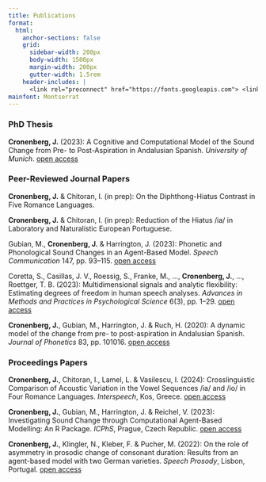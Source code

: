 ```yaml
---
title: Publications
format:
  html: 
    anchor-sections: false
    grid:
      sidebar-width: 200px
      body-width: 1500px
      margin-width: 200px
      gutter-width: 1.5rem
    header-includes: |
      <link rel="preconnect" href="https://fonts.googleapis.com"> <link rel="preconnect" href="https://fonts.gstatic.com" crossorigin> <link href="https://fonts.googleapis.com/css2?family=Montserrat:ital,wght@0,100..900;1,100..900&display=swap" rel="stylesheet"> <link rel="stylesheet" media="screen" href="https://fontlibrary.org//face/tex-gyre-adventor" type="text/css"/>
mainfont: Montserrat
---
```


### PhD Thesis

**Cronenberg, J.** (2023): A Cognitive and Computational Model of the Sound Change from Pre- to Post-Aspiration in Andalusian Spanish. *University of Munich*. [open access](https://edoc.ub.uni-muenchen.de/33026/1/Cronenberg_Johanna.pdf)

### Peer-Reviewed Journal Papers

**Cronenberg, J.** & Chitoran, I. (in prep): On the Diphthong-Hiatus Contrast in Five Romance Languages.

**Cronenberg, J.** & Chitoran, I. (in prep): Reduction of the Hiatus /ia/ in Laboratory and Naturalistic European Portuguese.

Gubian, M., **Cronenberg, J.** & Harrington, J. (2023): Phonetic and Phonological Sound Changes in an Agent-Based Model. *Speech Communication* 147, pp. 93--115. [open access](https://www.sciencedirect.com/science/article/pii/S0167639323000122)

Coretta, S., Casillas, J. V., Roessig, S., Franke, M., ..., **Cronenberg, J.**, ..., Roettger, T. B. (2023): Multidimensional signals and analytic flexibility: Estimating degrees of freedom in human speech analyses. *Advances in Methods and Practices in Psychological Science* 6(3), pp. 1--29. [open access](https://journals.sagepub.com/doi/10.1177/25152459231162567)

**Cronenberg, J.**, Gubian, M., Harrington, J. & Ruch, H. (2020): A dynamic model of the change from pre- to post-aspiration in Andalusian Spanish. *Journal of Phonetics* 83, pp. 101016. [open access](https://www.sciencedirect.com/science/article/pii/S0095447020301078)

### Proceedings Papers

**Cronenberg, J.**, Chitoran, I., Lamel, L. & Vasilescu, I. (2024): Crosslinguistic Comparison of Acoustic Variation in the Vowel Sequences /ia/ and /io/ in Four Romance Languages. *Interspeech*, Kos, Greece. [open access](https://www.isca-archive.org/interspeech_2024/cronenberg24_interspeech.pdf)

**Cronenberg, J.**, Gubian, M., Harrington, J. & Reichel, V. (2023): Investigating Sound Change through Computational Agent-Based Modelling: An R Package. *ICPhS*, Prague, Czech Republic. [open access](https://www.internationalphoneticassociation.org/icphs-proceedings/ICPhS2023/full_papers/583.pdf)

**Cronenberg, J.**, Klingler, N., Kleber, F. & Pucher, M. (2022): On the role of asymmetry in prosodic change of consonant duration: Results from an agent-based model with two German varieties. *Speech Prosody*, Lisbon, Portugal. [open access](https://www.isca-archive.org/speechprosody_2022/cronenberg22_speechprosody.pdf)

